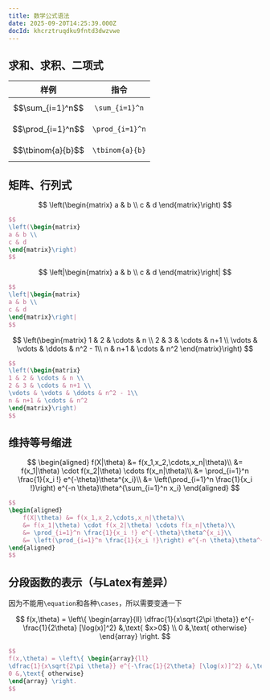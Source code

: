 ```yaml
---
title: 数学公式语法
date: 2025-09-20T14:25:39.000Z
docId: khcrztruqdku9fntd3dwzvwe
---
```


## 求和、求积、二项式

|       样例        |      指令       |
| :---------------: | :-------------: |
| $$\sum_{i=1}^n$$  | `\sum_{i=1}^n`  |
| $$\prod_{i=1}^n$$ | `\prod_{i=1}^n` |
| $$\tbinom{a}{b}$$ | `\tbinom{a}{b}` |

## 矩阵、行列式

$$
\left(\begin{matrix}
a & b \\
c & d
\end{matrix}\right)
$$

```latex
$$
\left(\begin{matrix}
a & b \\
c & d
\end{matrix}\right)
$$
```

$$
\left|\begin{matrix}
a & b \\
c & d
\end{matrix}\right|
$$

```latex
$$
\left|\begin{matrix}
a & b \\
c & d
\end{matrix}\right|
$$
```

$$
\left(\begin{matrix}
1 & 2 & \cdots & n \\
2 & 3 & \cdots & n+1 \\
\vdots & \vdots & \ddots & n^2 - 1\\
n & n+1 & \cdots & n^2
\end{matrix}\right)
$$

```latex
$$
\left(\begin{matrix}
1 & 2 & \cdots & n \\
2 & 3 & \cdots & n+1 \\
\vdots & \vdots & \ddots & n^2 - 1\\
n & n+1 & \cdots & n^2
\end{matrix}\right)
$$
```

## 维持等号缩进

$$
\begin{aligned}
    f(X|\theta) &= f(x_1,x_2,\cdots,x_n|\theta)\\
    &= f(x_1|\theta) \cdot f(x_2|\theta) \cdots f(x_n|\theta)\\
    &= \prod_{i=1}^n \frac{1}{x_i !} e^{-\theta}\theta^{x_i}\\
    &= \left(\prod_{i=1}^n \frac{1}{x_i !}\right) e^{-n \theta}\theta^{\sum_{i=1}^n x_i}
\end{aligned}
$$

```latex
$$
\begin{aligned}
    f(X|\theta) &= f(x_1,x_2,\cdots,x_n|\theta)\\
    &= f(x_1|\theta) \cdot f(x_2|\theta) \cdots f(x_n|\theta)\\
    &= \prod_{i=1}^n \frac{1}{x_i !} e^{-\theta}\theta^{x_i}\\
    &= \left(\prod_{i=1}^n \frac{1}{x_i !}\right) e^{-n \theta}\theta^{\sum_{i=1}^n x_i}
\end{aligned}
$$
```

## 分段函数的表示（与Latex有差异）

因为不能用`\equation`和各种`\cases`，所以需要变通一下

$$
f(x,\theta) = \left\{ \begin{array}{ll}
\dfrac{1}{x\sqrt{2\pi \theta}} e^{-\frac{1}{2\theta} [\log(x)]^2} &,\text{ $x>0$} \\
0 &,\text{ otherwise}
\end{array} \right.
$$

```latex
$$
f(x,\theta) = \left\{ \begin{array}{ll}
\dfrac{1}{x\sqrt{2\pi \theta}} e^{-\frac{1}{2\theta} [\log(x)]^2} &,\text{ $x>0$} \\
0 &,\text{ otherwise}
\end{array} \right.
$$
```
